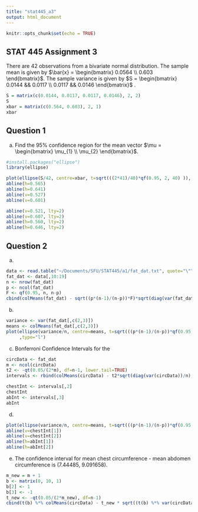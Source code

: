 ```yaml
---
title: "stat445_a3"
output: html_document
---
```


```r
knitr::opts_chunk$set(echo = TRUE)
```

## STAT 445 Assignment 3


There are 42 observations from a bivariate normal distribution. The sample mean is given by $\bar{x} = \begin{bmatrix} 0.0564 \\ 0.603 \end{bmatrix}$. The sample variance is given by  $S = \begin{bmatrix} 0.0144 && 0.0117 \\ 0.0117 && 0.0146 \end{bmatrix}$ .
```r
S = matrix(c(0.0144, 0.0117, 0.0117, 0.0146), 2, 2)
S
xbar = matrix(c(0.564, 0.603), 2, 1)
xbar
```

## Question 1

a) Find the 95% confidence region for the mean vector $\mu = \begin{bmatrix} \mu_{1} \\ \mu_{2} \end{bmatrix}$.

```r
#install.packages("ellipse")
library(ellipse)
```


```r
plot(ellipse(S/42, centre=xbar, t=sqrt(((2*41)/40)*qf(0.95, 2, 40) )), type="l", xlim=c(0.51, 0.630), ylim=c(0.5, 0.70))
abline(h=0.565)
abline(h=0.641)
abline(v=0.527)
abline(v=0.601)

abline(v=0.521, lty=2)
abline(v=0.607, lty=2)
abline(h=0.560, lty=2)
abline(h=0.646, lty=2)


```

## Question 2
a)
```r
data <- read.table("~/Documents/SFU/STAT445/a1/fat_dat.txt", quote="\"", comment.char="")
fat_dat <- data[,10:19]
n <- nrow(fat_dat)
p <- ncol(fat_dat)
F <- qf(0.95, n, n-p)
cbind(colMeans(fat_dat) - sqrt((p*(n-1)/(n-p))*F)*sqrt(diag(var(fat_dat))/n),colMeans(fat_dat) + sqrt((p*(n-1)/(n-p))*F)*sqrt(diag(var(fat_dat))/n))

```


b)

```r
variance <- var(fat_dat[,c(2,3)])
means <- colMeans(fat_dat[,c(2,3)])
plot(ellipse(variance/n, centre=means, t=sqrt(((p*(n-1)/(n-p))*qf(0.95, p, n-p))))
     ,type="l")
```
c) Bonferroni Confidence Intervals for the 

```r
circData <- fat_dat
m <- ncol(circData)
t2 <- -qt(0.05/(2*m), df=n-1, lower.tail=TRUE)
intervals <- rbind(colMeans(circData) - t2*sqrt(diag(var(circData))/n), colMeans(circData) + t2*sqrt(diag(var(circData))/n))

chestInt <- intervals[,2]
chestInt
abInt <- intervals[,3]
abInt
```

d)
```r

plot(ellipse(variance/n, centre=means, t=sqrt(((p*(n-1)/(n-p))*qf(0.95, p, n-p)))), type="l")
abline(v=chestInt[1])
abline(v=chestInt[2])
abline(h=abInt[1])
abline(h=abInt[2])
```

e) The confidence interval for mean chest circumference - mean abdomen circumference is (7.44485, 9.091658).
```r
m_new = m + 1
b <- matrix(0, 10, 1)
b[2] <- 1
b[3] <- -1
t_new <- -qt(0.05/(2*m_new), df=n-1)
cbind(t(b) %*% colMeans(circData) - t_new * sqrt((t(b) %*% var(circData) %*% b)/n),t(b) %*% colMeans(circData) + t_new * sqrt((t(b) %*% var(circData) %*% b)/n))
```

